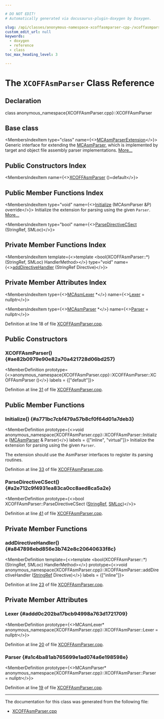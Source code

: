 ```yaml
---

# DO NOT EDIT!
# Automatically generated via docusaurus-plugin-doxygen by Doxygen.

slug: /api/classes/anonymous-namespace-xcoffasmparser-cpp-/xcoffasmparser
custom_edit_url: null
keywords:
  - doxygen
  - reference
  - class
toc_max_heading_level: 3

---
```





# The `XCOFFAsmParser` Class Reference

<DoxygenPage pluginConfig={pluginConfig}>



## Declaration

<CodeBlock>class anonymous_namespace{XCOFFAsmParser.cpp}::XCOFFAsmParser</CodeBlock>

## Base class

<MembersIndex>

<MembersIndexItem
  type="class"
  name={<><a href="/docs/api/classes/llvm/mcasmparserextension">MCAsmParserExtension</a></>}>
Generic interface for extending the <a href="/docs/api/classes/llvm/mcasmparser">MCAsmParser</a>, which is implemented by target and object file assembly parser implementations. <a href="/docs/api/classes/llvm/mcasmparserextension/#details">More...</a>
</MembersIndexItem>

</MembersIndex>

## Public Constructors Index

<MembersIndex>

<MembersIndexItem
  name={<><a href="#ae82b0979e90e82a70a421728d06bd257">XCOFFAsmParser</a> ()=default</>}>
</MembersIndexItem>

</MembersIndex>

## Public Member Functions Index

<MembersIndex>

<MembersIndexItem
  type="void"
  name={<><a href="#a771bc7cbf479a57b8cf0f64d01a7deb3">Initialize</a> (MCAsmParser &amp;P) override</>}>
Initialize the extension for parsing using the given <code>Parser</code>. <a href="#a771bc7cbf479a57b8cf0f64d01a7deb3">More...</a>
</MembersIndexItem>

<MembersIndexItem
  type="bool"
  name={<><a href="#a2e712c9f4931ea83ca0cc8aed8ca5a2e">ParseDirectiveCSect</a> (StringRef, SMLoc)</>}>
</MembersIndexItem>

</MembersIndex>

## Private Member Functions Index

<MembersIndex>

<MembersIndexItem
  template={<>template &lt;bool(XCOFFAsmParser::&#42;)(StringRef, SMLoc) HandlerMethod&gt;</>}
  type="void"
  name={<><a href="#a847898ebd856e3b742e8c20640633f8c">addDirectiveHandler</a> (StringRef Directive)</>}>
</MembersIndexItem>

</MembersIndex>

## Private Member Attributes Index

<MembersIndex>

<MembersIndexItem
  type={<><a href="/docs/api/classes/llvm/mcasmlexer">MCAsmLexer</a> &#42;</>}
  name={<><a href="#addd0c202ba17bcb94998a763d1721709">Lexer</a> = nullptr</>}>
</MembersIndexItem>

<MembersIndexItem
  type={<><a href="/docs/api/classes/llvm/mcasmparser">MCAsmParser</a> &#42;</>}
  name={<><a href="#a1c4ba81ab765699e1ad074a6e198598e">Parser</a> = nullptr</>}>
</MembersIndexItem>

</MembersIndex>


Definition at line 18 of file <a href="/docs/api/files/lib/lib/mc/lib/mc/mcparser/xcoffasmparser-cpp">XCOFFAsmParser.cpp</a>.

<SectionDefinition>

## Public Constructors

### XCOFFAsmParser() {#ae82b0979e90e82a70a421728d06bd257}

<MemberDefinition
  prototype={<>anonymous&#95;namespace&#123;XCOFFAsmParser.cpp&#125;::XCOFFAsmParser::XCOFFAsmParser ()</>}
  labels = {["default"]}>

Definition at line <a href="/docs/api/files/lib/lib/mc/lib/mc/mcparser/xcoffasmparser-cpp/#l00031">31</a> of file <a href="/docs/api/files/lib/lib/mc/lib/mc/mcparser/xcoffasmparser-cpp">XCOFFAsmParser.cpp</a>.
</MemberDefinition>

</SectionDefinition>

<SectionDefinition>

## Public Member Functions

### Initialize() {#a771bc7cbf479a57b8cf0f64d01a7deb3}

<MemberDefinition
  prototype={<>void anonymous&#95;namespace&#123;XCOFFAsmParser.cpp&#125;::XCOFFAsmParser::Initialize (<a href="/docs/api/classes/llvm/mcasmparser">MCAsmParser</a> &amp; Parser)</>}
  labels = {["inline", "virtual"]}>
Initialize the extension for parsing using the given <code>Parser</code>.

The extension should use the AsmParser interfaces to register its parsing routines.

Definition at line <a href="/docs/api/files/lib/lib/mc/lib/mc/mcparser/xcoffasmparser-cpp/#l00033">33</a> of file <a href="/docs/api/files/lib/lib/mc/lib/mc/mcparser/xcoffasmparser-cpp">XCOFFAsmParser.cpp</a>.
</MemberDefinition>

### ParseDirectiveCSect() {#a2e712c9f4931ea83ca0cc8aed8ca5a2e}

<MemberDefinition
  prototype={<>bool XCOFFAsmParser::ParseDirectiveCSect (<a href="/docs/api/classes/llvm/stringref">StringRef</a>, <a href="/docs/api/classes/llvm/smloc">SMLoc</a>)</>}>

Definition at line <a href="/docs/api/files/lib/lib/mc/lib/mc/mcparser/xcoffasmparser-cpp/#l00041">41</a> of file <a href="/docs/api/files/lib/lib/mc/lib/mc/mcparser/xcoffasmparser-cpp">XCOFFAsmParser.cpp</a>.
</MemberDefinition>

</SectionDefinition>

<SectionDefinition>

## Private Member Functions

### addDirectiveHandler() {#a847898ebd856e3b742e8c20640633f8c}

<MemberDefinition
  template={<>template &lt;bool(XCOFFAsmParser::&#42;)(StringRef, SMLoc) HandlerMethod&gt;</>}
  prototype={<>void anonymous&#95;namespace&#123;XCOFFAsmParser.cpp&#125;::XCOFFAsmParser::addDirectiveHandler (<a href="/docs/api/classes/llvm/stringref">StringRef</a> Directive)</>}
  labels = {["inline"]}>

Definition at line <a href="/docs/api/files/lib/lib/mc/lib/mc/mcparser/xcoffasmparser-cpp/#l00023">23</a> of file <a href="/docs/api/files/lib/lib/mc/lib/mc/mcparser/xcoffasmparser-cpp">XCOFFAsmParser.cpp</a>.
</MemberDefinition>

</SectionDefinition>

<SectionDefinition>

## Private Member Attributes

### Lexer {#addd0c202ba17bcb94998a763d1721709}

<MemberDefinition
  prototype={<>MCAsmLexer&#42; anonymous&#95;namespace&#123;XCOFFAsmParser.cpp&#125;::XCOFFAsmParser::Lexer = nullptr</>}>

Definition at line <a href="/docs/api/files/lib/lib/mc/lib/mc/mcparser/xcoffasmparser-cpp/#l00020">20</a> of file <a href="/docs/api/files/lib/lib/mc/lib/mc/mcparser/xcoffasmparser-cpp">XCOFFAsmParser.cpp</a>.
</MemberDefinition>

### Parser {#a1c4ba81ab765699e1ad074a6e198598e}

<MemberDefinition
  prototype={<>MCAsmParser&#42; anonymous&#95;namespace&#123;XCOFFAsmParser.cpp&#125;::XCOFFAsmParser::Parser = nullptr</>}>

Definition at line <a href="/docs/api/files/lib/lib/mc/lib/mc/mcparser/xcoffasmparser-cpp/#l00019">19</a> of file <a href="/docs/api/files/lib/lib/mc/lib/mc/mcparser/xcoffasmparser-cpp">XCOFFAsmParser.cpp</a>.
</MemberDefinition>

</SectionDefinition>

<hr/>

The documentation for this class was generated from the following file:

<ul>
<li><a href="/docs/api/files/lib/lib/mc/lib/mc/mcparser/xcoffasmparser-cpp">XCOFFAsmParser.cpp</a></li>
</ul>

</DoxygenPage>
